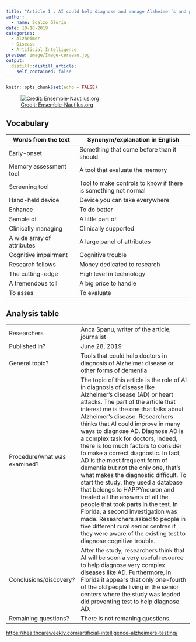 ```yaml
---
title: "Article 1 : AI could help diagnose and manage Alzheimer’s and predict heart attacks"
author:
  - name: Scalzo Gloria
date: 10-18-2019
categories:
  - Alzheimer 
  - Disease
  - Artificial Intelligence
preview: image/Image-cerveau.jpg
output:
  distill::distill_article:
    self_contained: false
---
```


```r
knitr::opts_chunk$set(echo = FALSE)
```


![ [Credit: Ensemble-Nautilus.org](https://ensemble-nautilis.org/projet-cerveau/) ](image/Image-cerveau.jpg)

## Vocabulary 

| Words from the text | Synonym/explanation in English |
| ------------------- | ------------------------------ |
| Early-onset  | Something that come before than it should |
| Memory assessment tool | A tool that evaluate the memory |
| Screening tool | Tool to make controls to know if there is something not normal |
| Hand-held device | Device you can take everywhere | 
| Enhance | To do better | 
| Sample of | A little part of |
| Clinically managing | Clinically supported | 
| A wide array of attributes | A large panel of attributes |
| Cognitive impairment | Cognitive trouble | 
| Research fellows | Money dedicated to research |
| The cutting-edge | High level in technology |
| A tremendous toll | A big price to handle |
| To asses | To evaluate |


## Analysis table 

|                              |                                                                     |
| ---------------------------- | ------------------------------------------------------------------- |
| Researchers                  | Anca Spanu, writer of the article, journalist |
| Published in?                | June 28, 2019                                                       |
| General topic?               |  Tools that could help doctors in diagnosis of Alzheimer disease or other forms of dementia                      |
| Procedure/what was examined? | The topic of this article is the role of AI in diagnosis of disease like Alzheimer’s disease (AD) or heart attacks. The part of the article that interest me is the one that talks about Alzheimer's disease. Researchers thinks that AI could improve in many ways to diagnose AD. Diagnose AD is a complex task for doctors, indeed, there is too much factors to consider to make a correct diagnostic. In fact, AD is the most frequent form of dementia but not the only one, that’s what makes the diagnostic difficult. To start the study, they used a database that belongs to HAPPYneuron and treated all the answers of all the people that took parts in the test. In Florida, a second investigation was made. Researchers asked to people in five different rural senior centres if they were aware of the existing test to diagnose cognitive trouble. |
| Conclusions/discovery?       | After the study, researchers think that AI will be soon a very useful resource to help diagnose very complex diseases like AD. Furthermore, in Florida it appears that only one-fourth of the old people living in the senior centers where the study was leaded did preventing test to help diagnose AD. |
| Remaining questions?         | There is not remaning questions. |


<https://healthcareweekly.com/artificial-intelligence-alzheimers-testing/>



